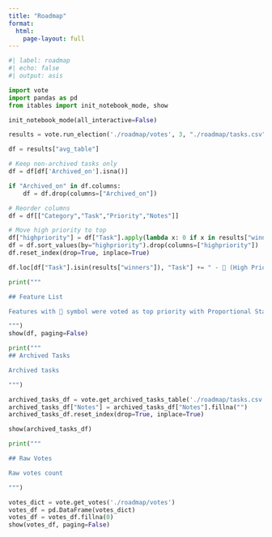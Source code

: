 ```yaml
---
title: "Roadmap"
format: 
  html:
    page-layout: full
---
```


```python
#| label: roadmap
#| echo: false
#| output: asis

import vote
import pandas as pd
from itables import init_notebook_mode, show

init_notebook_mode(all_interactive=False)

results = vote.run_election('./roadmap/votes', 3, "./roadmap/tasks.csv")

df = results["avg_table"]

# Keep non-archived tasks only
df = df[df['Archived_on'].isna()]

if "Archived_on" in df.columns:
    df = df.drop(columns=["Archived_on"])

# Reorder columns
df = df[["Category","Task","Priority","Notes"]]

# Move high priority to top
df["highpriority"] = df["Task"].apply(lambda x: 0 if x in results["winners"] else 1)
df = df.sort_values(by="highpriority").drop(columns=["highpriority"])
df.reset_index(drop=True, inplace=True)

df.loc[df["Task"].isin(results["winners"]), "Task"] += " - 🚨 (High Priority)"

print("""

## Feature List

Features with 🚨 symbol were voted as top priority with Proportional Star Voting. Priority column is an average of votes for every feature.

""")
show(df, paging=False)

print("""
## Archived Tasks

Archived tasks

""")

archived_tasks_df = vote.get_archived_tasks_table('./roadmap/tasks.csv')
archived_tasks_df["Notes"] = archived_tasks_df["Notes"].fillna("")
archived_tasks_df.reset_index(drop=True, inplace=True)

show(archived_tasks_df)

print("""

## Raw Votes

Raw votes count

""")

votes_dict = vote.get_votes('./roadmap/votes')
votes_df = pd.DataFrame(votes_dict)
votes_df = votes_df.fillna(0)
show(votes_df, paging=False)
```
